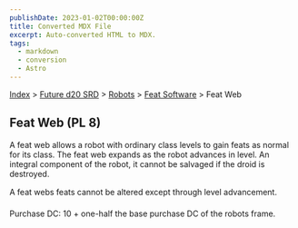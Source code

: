 ```yaml
---
publishDate: 2023-01-02T00:00:00Z
title: Converted MDX File
excerpt: Auto-converted HTML to MDX.
tags:
  - markdown
  - conversion
  - Astro
---
```


[Index](-index) > [Future d20 SRD](future-d20-srd-index) > [Robots](future-d20-srd-robots-index) > [Feat Software](future-d20-srd-robots-feat-software-index) > Feat Web

## Feat Web (PL 8)

A feat web allows a robot with ordinary class levels to gain feats as normal for its class. The feat web expands as the robot advances in level. An integral component of the robot, it cannot be salvaged if the droid is destroyed.

A feat webs feats cannot be altered except through level advancement.

Purchase DC: 10 + one-half the base purchase DC of the robots frame.
